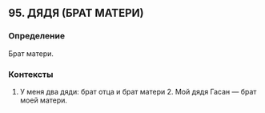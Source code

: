 ## 95. ДЯДЯ (БРАТ МАТЕРИ)
### Определение
Брат матери.

### Контексты
1. У меня два дяди: брат отца и брат матери 2. Мой дядя Гасан — брат моей матери.

